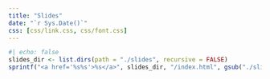```yaml
---
title: "Slides"
date: "`r Sys.Date()`"
css: [css/link.css, css/font.css]
---
```



```r
#| echo: false
slides_dir <- list.dirs(path = "./slides", recursive = FALSE)
sprintf("<a href='%s%s'>%s</a>", slides_dir, "/index.html", gsub("./slides/", "", slides_dir)) |> cat(sep = "\n\n")
```